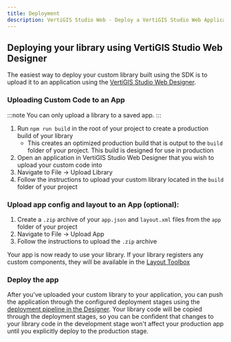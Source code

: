 ```yaml
---
title: Deployment
description: VertiGIS Studio Web - Deploy a VertiGIS Studio Web Application
---
```


## Deploying your library using VertiGIS Studio Web Designer

The easiest way to deploy your custom library built using the SDK is to upload it to an application using the [VertiGIS Studio Web Designer](https://apps.vertigisstudio.com/web/designer/).

### Uploading Custom Code to an App

:::note
You can only upload a library to a saved app.
:::

1. Run `npm run build` in the root of your project to create a production build of your library
    - This creates an optimized production build that is output to the `build` folder of your project. This build is designed for use in production
1. Open an application in VertiGIS Studio Web Designer that you wish to upload your custom code into
1. Navigate to File -> Upload Library
1. Follow the instructions to upload your custom library located in the `build` folder of your project

### Upload app config and layout to an App (optional):

1. Create a `.zip` archive of your `app.json` and `layout.xml` files from the `app` folder of your project
1. Navigate to File -> Upload App
1. Follow the instructions to upload the `.zip` archive

Your app is now ready to use your library. If your library registers any custom components, they will be available in the [Layout Toolbox](https://docs.vertigisstudio.com/webviewer/latest/admin-help/Default.htm#gwv/modify-a-layout.htm#add-a-component)

### Deploy the app

After you've uploaded your custom library to your application, you can push the application through the configured deployment stages using the [deployment pipeline in the Designer](https://docs.vertigisstudio.com/webviewer/latest/admin-help/Default.htm#gwv/deploy-an-app.htm%3FTocPath%3DApps%7CDeploy%2520an%2520App%7C_____0). Your library code will be copied through the deployment stages, so you can be confident that changes to your library code in the development stage won't affect your production app until you explicitly deploy to the production stage.
